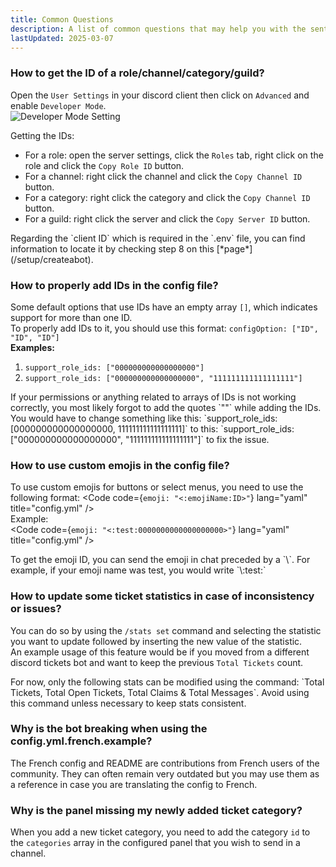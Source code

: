 ```yaml
---
title: Common Questions
description: A list of common questions that may help you with the sentinel tickets bot configuration or setup.
lastUpdated: 2025-03-07
---
```



### How to get the ID of a role/channel/category/guild?
Open the `User Settings` in your discord client then click on `Advanced` and enable `Developer Mode`.  
![Developer Mode Setting](https://imgur.com/3FATEFC.png)

Getting the IDs:
- For a role: open the server settings, click the `Roles` tab, right click on the role and click the `Copy Role ID` button.
- For a channel: right click the channel and click the `Copy Channel ID` button.
- For a category: right click the category and click the `Copy Channel ID` button.
- For a guild: right click the server and click the `Copy Server ID` button.

<Aside type="tip">
  Regarding the `client ID` which is required in the `.env` file, you can find information to locate it by checking step 8 on this [*page*](/setup/createabot).
</Aside>

### How to properly add IDs in the config file?
Some default options that use IDs have an empty array `[]`, which indicates support for more than one ID.  
To properly add IDs to it, you should use this format: `configOption: ["ID", "ID", "ID"]`  
**Examples:**  
1. `support_role_ids: ["000000000000000000"]`
2. `support_role_ids: ["000000000000000000", "111111111111111111"]`

<Aside>
  If your permissions or anything related to arrays of IDs is not working correctly, you most likely forgot to add the quotes `""` while adding the IDs.  
  You would have to change something like this:   
  `support_role_ids: [000000000000000000, 111111111111111111]`   
  to this: `support_role_ids: ["000000000000000000", "111111111111111111"]` to fix the issue.
</Aside>

### How to use custom emojis in the config file?
To use custom emojis for buttons or select menus, you need to use the following format:
<Code code={`emoji: "<:emojiName:ID>"`} lang="yaml" title="config.yml" />  
Example:  
<Code code={`emoji: "<:test:0000000000000000000>"`} lang="yaml" title="config.yml" />  

<Aside type="tip">
  To get the emoji ID, you can send the emoji in chat preceded by a `\`.  
  For example, if your emoji name was test, you would write `\:test:`
</Aside>

### How to update some ticket statistics in case of inconsistency or issues?
You can do so by using the `/stats set` command and selecting the statistic you want to update followed by inserting the new value of the statistic.  
An example usage of this feature would be if you moved from a different discord tickets bot and want to keep the previous `Total Tickets` count.

<Aside>
  For now, only the following stats can be modified using the command: `Total Tickets, Total Open Tickets, Total Claims & Total Messages`.  
  Avoid using this command unless necessary to keep stats consistent.
</Aside>

### Why is the bot breaking when using the config.yml.french.example?
The French config and README are contributions from French users of the community. They can often remain very outdated but you may use them as a reference in case you are translating the config to French.


### Why is the panel missing my newly added ticket category?
When you add a new ticket category, you need to add the category `id` to the `categories` array in the configured panel that you wish to send in a channel.